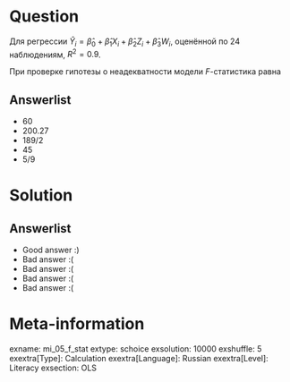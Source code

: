 Question
========

Для регрессии $\hat Y_i = \hat\beta_0 + \hat\beta_1 X_i + \hat\beta_2 Z_i + \hat\beta_3 W_i$, оценённой по 24 наблюдениям, $R^2=0.9$.

При проверке гипотезы о неадекватности модели $F$-статистика равна 

Answerlist
----------
* $60$
* $200.27$
* $189/2$
* $45$
* $5/9$

Solution
========

Answerlist
----------
*  Good answer :)
*  Bad answer :(
*  Bad answer :(
*  Bad answer :(
*  Bad answer :(

Meta-information
================
exname: mi_05_f_stat
extype: schoice
exsolution: 10000
exshuffle: 5
exextra[Type]: Calculation
exextra[Language]: Russian
exextra[Level]: Literacy
exsection: OLS

